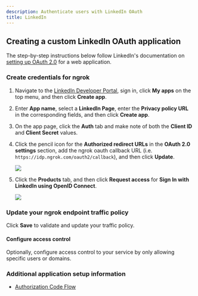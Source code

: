 ```yaml
---
description: Authenticate users with LinkedIn OAuth
title: LinkedIn
---
```




## Creating a custom LinkedIn OAuth application

The step-by-step instructions below follow LinkedIn's documentation on [setting up OAuth 2.0](https://learn.microsoft.com/en-us/linkedin/shared/authentication/authorization-code-flow?tabs=HTTPS1#step-1-configure-your-application) for a web application.

### Create credentials for ngrok

1.  Navigate to the [LinkedIn Developer Portal](https://developer.linkedin.com/), sign in, click **My apps** on the top menu, and then click **Create app**.

2.  Enter **App name**, select a **LinkedIn Page**, enter the **Privacy policy URL** in the corresponding fields, and then click **Create app**.

3.  On the app page, click the **Auth** tab and make note of both the **Client ID** and **Client Secret** values.

4.  Click the pencil icon for the **Authorized redirect URLs** in the **OAuth 2.0 settings** section, add the ngrok oauth callback URL (i.e. `https://idp.ngrok.com/oauth2/callback`), and then click **Update**.

    ![](/img/howto/oauth/1-linkedin-register.png)

5.  Click the **Products** tab, and then click **Request access** for **Sign In with LinkedIn using OpenID Connect**.

    ![](/img/howto/oauth/2-linkedin-add-products.png)

### Update your ngrok endpoint traffic policy

<UpdatePolicyInstructions />

<Linkedin />

Click **Save** to validate and update your traffic policy.

#### Configure access control

Optionally, configure access control to your service by only allowing specific users or domains.

### Additional application setup information

- [Authorization Code Flow](https://learn.microsoft.com/en-us/linkedin/shared/authentication/authorization-code-flow)
